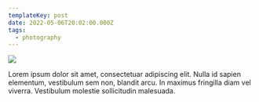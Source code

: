 ```yaml
---
templateKey: post
date: 2022-05-06T20:02:00.000Z
tags:
  - photography
---
```

![](../../static/assets/20220506-IMG_1591.jpg)

Lorem ipsum dolor sit amet, consectetuar adipiscing elit. Nulla id sapien elementum, vestibulum sem non, blandit arcu. In maximus fringilla diam vel viverra. Vestibulum molestie sollicitudin malesuada.
